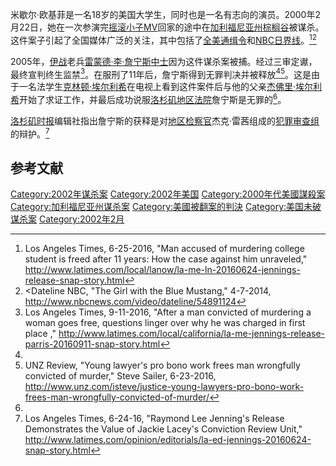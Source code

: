 {{roughtranslation|time=2016-11-16T07:20:32+00:00}}
米歇尔·欧基菲是一名18岁的美国大学生，同时也是一名有志向的演员。2000年2月22日，她在一次参演完[[摇滚小子|摇滚小子]][[MV|MV]]回家的途中在[[加利福尼亚州|加利福尼亚州]][[棕櫚谷_(加利福尼亞州)|棕榈谷]]被谋杀。这件案子引起了全国媒体广泛的关注，其中包括了[[全美通缉令|全美通缉令]]和[[NBC|NBC]][[日界線_(美國NBC電視節目)|日界线]]。<ref>Los Angeles Times, 6-25-2016, "Man accused of murdering college student is freed after 11 years: How the case against him unraveled," http://www.latimes.com/local/lanow/la-me-ln-20160624-jennings-release-snap-story.html</ref><ref><Dateline NBC, "The Girl with the Blue Mustang," 4-7-2014, http://www.nbcnews.com/video/dateline/54891124</ref>

2005年，[[伊拉克战争|伊战]]老兵[[雷蒙德·李·詹宁斯|雷蒙德·李·詹宁斯]][[中士|中士]]因为这件谋杀案被捕。经过三审定谳，最终宣判终生监禁<ref name="#1">Los Angeles Times, 9-11-2016, "After a man convicted of murdering a woman goes free, questions linger over why he was charged in first place ," http://www.latimes.com/local/california/la-me-jennings-release-parris-20160911-snap-story.html</ref>。在服刑了11年后，詹宁斯得到无罪判决并被释放<ref name="#1"/><ref name="#2">UNZ Review, "Young lawyer's pro bono work frees man wrongfully convicted of murder," Steve Sailer, 6-23-2016, http://www.unz.com/isteve/justice-young-lawyers-pro-bono-work-frees-man-wrongfully-convicted-of-murder/</ref>。这是由于一名法学生[[克林顿·埃尔利希|克林顿·埃尔利希]]在电视上看到这件案件后与他的父亲[[杰佛里·埃尔利希|杰佛里·埃尔利希]]开始了求证工作，并最后成功说服[[洛杉矶地区法院|洛杉矶地区法院]]詹宁斯是无罪的<ref name="#2"/>。

[[洛杉磯時報|洛杉矶时报]]编辑社指出詹宁斯的获释是对[[地区检察官|地区检察官]]杰克·雷茜组成的[[犯罪审查组|犯罪审查组]]的辩护。<ref>Los Angeles Times, 6-24-16, "Raymond Lee Jenning's Release Demonstrates the Value of Jackie Lacey's Conviction Review Unit," http://www.latimes.com/opinion/editorials/la-ed-jennings-20160624-snap-story.html</ref>

== 参考文献 ==
{{Reflist}}

[[Category:2002年谋杀案|Category:2002年谋杀案]]
[[Category:2002年美国|Category:2002年美国]]
[[Category:2000年代美國謀殺案|Category:2000年代美國謀殺案]]
[[Category:加利福尼亚州谋杀案|Category:加利福尼亚州谋杀案]]
[[Category:美國被翻案的判決|Category:美國被翻案的判決]]
[[Category:美国未破谋杀案|Category:美国未破谋杀案]]
[[Category:2002年2月|Category:2002年2月]]